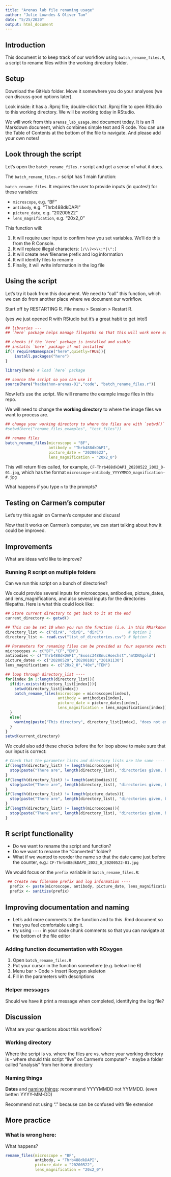 ```yaml
---
title: "Arenas lab file renaming usage"
author: "Julie Lowndes & Oliver Tam"
date: "5/25/2020"
output: html_document
---
```


## Introduction

This document is to keep track of our workflow using `batch_rename_files.R`, a script to rename files within the working directory folder. 

## Setup

Download the GitHub folder. Move it somewhere you do your analyses (we can discuss good options later).  

Look inside: it has a .Rproj file; double-click that .Rproj file to open RStudio to this working directory. We will be working today in RStudio.

We will work from this `arenas_lab_usage.Rmd` document today. It is an R Markdown document, which combines simple text and R code. You can use the Table of Contents at the bottom of the file to navigate. And please add your own notes!

## Look through the script

Let's open the `batch_rename_files.r` script and get a sense of what it does. 

The `batch_rename_files.r` script has 1 main function:

`batch_rename_files`. It requires the user to provide inputs (in quotes!) for these variables:

- `microscope`, e.g. "BF"
- `antibody`, e.g. "Thrb488dkDAPI"
- `picture_date`, e.g. "20200522"
- `lens_magnification`, e.g. "20x2_0" 

This function will: 

1. It will require user input to confirm how you set variables. We'll do this from the R Console. 
2. It will replace illegal characters: `[/\\?<>\\:*|\":]`
3. It will create new filename prefix and log information 
4. It will identify files to rename
5. Finally, it will write information in the log file

## Using the script

Let's try it back from this document. We need to "call" this function, which we can do from another place where we document our workflow.

Start off by RESTARTING R. File menu > Session > Restart R. 

(yes we just opened R with RStudio but it's a great habit to get into!)

```r

## libraries ---
## `here` package helps manage filepaths so that this will work more easily on different computers

## checks if the `here` package is installed and usable
## installs `here` package if not installed
if(! requireNamespace("here",quietly=TRUE)){
    install.packages("here")
}

library(here) # load `here` package

## source the script so you can use it
source(here("hackathon-arenas-01","code", "batch_rename_files.r"))

```

Now let's use the script. We will rename the example image files in this repo.

We will need to change the **working directory** to where the image files we want to process are.

```r

## change your working directory to where the files are with `setwd()`
#setwd(here("rename_files_examples", "test_files"))

## rename files 
batch_rename_files(microscope = "BF",
                   antibody = "Thrb488dkDAPI", 
                   picture_date = "20200522",
                   lens_magnification = "20x2_0")

```

This will return files called, for example, `CF-Thrb488dkDAPI_20200522_20X2_0-01.jpg`, which has the format `microscope–antibody_YYYYMMDD_magnification–#.jpg`

What happens if you type `n` to the prompts?

## Testing on Carmen's computer

Let's try this again on Carmen's computer and discuss!

Now that it works on Carmen's computer, we can start talking about how it could be improved.


## Improvements 

What are ideas we'd like to improve?

### Running R script on multiple folders

Can we run this script on a bunch of directories?

We could provide several inputs for microscopes, antibodies, picture_dates, and lens_magnifications, and also several inputs for the directories filepaths. Here is what this could look like: 

```r

## Store current directory to get back to it at the end
current_directory <- getwd()

## This can be set 10 when you run the function (i.e. in this RMarkdown file) or  2) provided as an input file
directory_list <- c("dirA", "dirB", "dirC")           # Option 1
directory_list <- read.csv("list_of_directories.csv") # Option 2

## Parameters for renaming files can be provided as four separate vectors
microscopes <- c("BF","CF","EM")
antibodies <- c("Thrb488dkDAPI","Exosc3488nucHoechst","mtDNAgold")
picture_dates <- c("20200529","20200101","20191130")
lens_magnifications <- c("20x2_0","40x","TEM")

## loop through directory_list ----
for(index in 1:length(directory_list)){
  if(dir.exists(directory_list[index])){
    setwd(directory_list[index])
    batch_rename_files(microscope = microscopes[index],
                       antibody = antibodies[index],
                       picture_date = picture_dates[index],
                       lens_magnification = lens_magnifications[index])
  }
  else{
    warning(paste("This directory", directory_list[index], "does not exist. Skipping"))
  }
}
setwd(current_directory)

```

We could also add these checks before the for loop above to make sure that our input is correct:

```r
# Check that the parameter lists and directory lists are the same ----
if(length(directory_list) != length(microscopes)){
  stop(paste("There are", length(directory_list), "directories given, but only", length(microscopes), "microscope information provided"), call.=FALSE)
}
if(length(directory_list) != length(antibodies)){
  stop(paste("There are", length(directory_list), "directories given, but only", length(antibodies), "antibody information provided"), call.=FALSE)
}
if(length(directory_list) != length(picture_dates)){
  stop(paste("There are", length(directory_list), "directories given, but only", length(picture_dates), "picture dates provided"), call.=FALSE)
}
if(length(directory_list) != length(microscopes)){
  stop(paste("There are", length(directory_list), "directories given, but only", length(lens_magnifications), "lens magnification information provided"), call.=FALSE)
}

```

## R script functionality

- Do we want to rename the script and function?
- Do we want to rename the "Converted" folder?
- What if we wanted to reorder the name so that the date came just before the counter, e.g.:  `CF-Thrb488dkDAPI_20X2_0_20200522-01.jpg`

We would focus on the `prefix` variable in `batch_rename_files.R`: 

```r
 ## Create new filename prefix and log information ----
  prefix <- paste(microscope, antibody, picture_date, lens_magnification, sep="_")
  prefix <- sanitize(prefix)
```


## Improving documentation and naming

- Let's add more comments to the function and to this .Rmd document so that you feel comfortable using it. 
- try using `----` in your code chunk comments so that you can navigate at the bottom of the file editor


### Adding function documentation with ROxygen

1. Open `batch_rename_files.R`
1. Put your cursor in the function somewhere (e.g. below line 6)
1. Menu bar > Code > Insert Roxygen skeleton
1. Fill in the parameters with descriptions

### Helper messages

Should we have it print a message when completed, identifying the log file?


## Discussion

What are your questions about this workflow? 

### Working directory

Where the script is vs. where the files are vs. where your working directory is
- where should this script "live" on Carmen's computer?
  - maybe a folder called "analysis" from her home directory

### Naming things

**Dates** and [naming things](https://speakerdeck.com/jennybc/how-to-name-files): recommend YYYYMMDD not YYMMDD. (even better: YYYY-MM-DD)

Recommend not using "." because can be confused with file extension

## More practice 

### What is wrong here: 

What happens?

```r

rename_files(microscope = "BF",
             antibody, = "Thrb488dkDAPI", 
             picture_date = "20200522",
             lens_magnification = "20x2_0")


```


